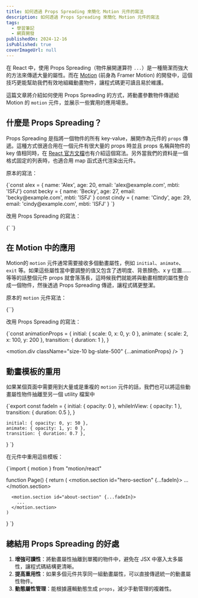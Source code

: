 ```yaml
---
title: 如何透過 Props Spreading 來簡化 Motion 元件的寫法
description: 如何透過 Props Spreading 來簡化 Motion 元件的寫法
tags:
  - 學習筆記
  - 網頁開發
publishedOn: 2024-12-16
isPublished: true
coverImageUrl: null
---
```



在 React 中，使用 Props Spreading（物件展開運算符 `...`）是一種簡潔而強大的方法來傳遞大量的屬性。而在 [Motion](https://motion.dev/) (前身為 Framer Motion) 的開發中，這個技巧更能幫助我們有效地組織動畫物件，讓程式碼更可讀且易於維護。

這篇文章將介紹如何使用 Props Spreading 的方式，將動畫參數物件傳遞給 Motion 的 `motion` 元件，並展示一些實用的應用場景。

## 什麼是 Props Spreading？

Props Spreading 是指將一個物件的所有 key-value，展開作為元件的 `props` 傳遞。這種方式很適合用在一個元件有很大量的 props 時並且 props 名稱與物件的 key 值相同時，在 [React 官方文檔](https://react.dev/learn/passing-props-to-a-component#forwarding-props-with-the-jsx-spread-syntax)也有介紹這個寫法。另外當我們的資料是一個格式固定的列表時，也適合用 map 函式迭代渲染出元件。

原本的寫法：

<CodeBlock lang="jsx" icon="react">
  {`const alex = { name: 'Alex', age: 20, email: 'alex@example.com', mbti: 'ISFJ'}
  const becky  = { name: 'Becky', age: 27, email: 'becky@example.com', mbti: 'ISFJ' }
  const cindy = { name: 'Cindy', age: 29, email: 'cindy@example.com', mbti: 'ISFJ' }

  <Profile name={alex.name} age={alex.age} email={alex.email} mbti={alex.mbti} />
  <Profile name={becky.name} age={becky.age} email={becky.email} mbti={becky.mbti} />
  <Profile name={cindy.name} age={cindy.age} email={cindy.email} mbti={cindy.mbti} />`}
</CodeBlock>

改用 Props Spreading 的寫法：

<CodeBlock lang="jsx" icon="react">
  {`<Profile {...alex} />
  <Profile {...becky} />
  <Profile {...cindy} />`}
</CodeBlock>

## 在 Motion 中的應用

Motion的 `motion` 元件通常需要接收多個動畫屬性，例如 `initial`、`animate`、`exit` 等。如果這些屬性當中要調整的值又包含了透明度、背景顏色、x y 位置……等等的話整個元件 props 就會落落長，這時候我們就能將與動畫相關的屬性整合成一個物件，然後透過 Props Spreading 傳遞，讓程式碼更整潔。

原本的 `motion` 元件寫法：

<CodeBlock lang="jsx" icon="react">
  {`<motion.div
    className="size-10 bg-slate-500"
    initial={{ scale: 0, x: 0, y: 0 }}
    animate={{ scale: 2, x: 100, y: 200 }}
    transition={{ duration: 1 }}
  />`}
</CodeBlock>

改用 Props Spreading 的寫法：

<CodeBlock lang="jsx" icon="react">
  {`const animationProps = {
    initial: { scale: 0, x: 0, y: 0 },
    animate: { scale: 2, x: 100, y: 200 },
    transition: { duration: 1 },
  }

  <motion.div className="size-10 bg-slate-500" {...animationProps} />
  `}
</CodeBlock>

## 動畫模板的重用

如果某個頁面中需要用到大量或是重複的 `motion` 元件的話，我們也可以將這些動畫屬性物件抽離至另一個 utility 檔案中

<CodeBlock lang="jsx" title="animations.js" icon="js">
  {`export const fadeIn = {
    initial: { opacity: 0 },
    whileInView: { opacity: 1 },
    transition: { duration: 0.5 },
  }

    initial: { opacity: 0, y: 50 },
    animate: { opacity: 1, y: 0 },
    transition: { duration: 0.7 },
  }
  `}
</CodeBlock>

在元件中重用這些模板：

<CodeBlock lang="jsx" icon="react">
  {`import { motion } from "motion/react"

  function Page() {
    return (
      <motion.section id="hero-section" {...fadeIn}>
        ...
      </motion.section>

      <motion.section id="about-section" {...fadeIn}>
        ...
      </motion.section>
    )
  }
  `}
</CodeBlock>

## 總結用 Props Spreading 的好處

1. **增強可讀性**：將動畫屬性抽離到單獨的物件中，避免在 JSX 中塞入太多屬性，讓程式碼結構更清晰。
2. **提高重用性**：如果多個元件共享同一組動畫屬性，可以直接傳遞統一的動畫屬性物件。
3. **動態屬性管理**：能根據邏輯動態生成 `props`，減少手動管理的複雜性。
